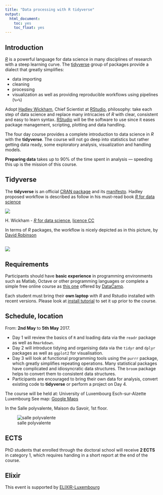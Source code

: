 ```yaml
---
title: "Data processing with R tidyverse"
output: 
  html_document: 
    toc: yes
    toc_float: yes
---
```


## Introduction

[_R_](https://cran.r-project.org/) is a powerful language for data science in many disciplines of research with a steep learning curve. 
The [tidyverse](http://tidyverse.org/) group of packages provide a dialect that greatly simplifies:

- data importing
- cleaning
- processing
- visualization as well as providing reproducible workflows using pipelines (`%>%`)

Adopt [Hadley Wickham](http://hadley.nz/), Chief Scientist at [RStudio](https://www.rstudio.com/products/RStudio/), philosophy: take each step of data science and  replace many intricacies of _R_ with clear, consistent and easy to learn syntax.
[RStudio](https://www.rstudio.com/products/RStudio/) will be the software to use since it eases package management, scripting, plotting and data handling.

The four day course provides a complete introduction to data science in _R_ with the **tidyverse**. 
The course will not go deep into statistics but rather getting data ready, some exploratory analysis, visualization and handling models. 

**Preparing data** takes up to 90% of the time spent in analysis — speeding this up is the mission of this course.

## Tidyverse

The **tidyverse** is an official [CRAN package](https://cran.r-project.org/package=tidyverse) and its [manifesto](https://cran.r-project.org/web/packages/tidyverse/vignettes/manifesto.html). 
Hadley proposed workflow is described as follow in his must-read book [_R_ for data science](http://r4ds.had.co.nz/)

![](https://raw.githubusercontent.com/LSRU/r_workshop/gh-pages/img/data-science-explore.png)

H. Wickham - [_R_ for data science](http://r4ds.had.co.nz/introduction-1.html), [licence CC](http://creativecommons.org/licenses/by-nc-nd/3.0/us/)

In terms of _R_ packages, the workflow is nicely depicted as in this
picture, by [David Robinson](http://varianceexplained.org/)

![](https://raw.githubusercontent.com/LSRU/r_workshop/gh-pages/img/drob_r_pipeline_450.png)
---

## Requirements

Participants should have **basic experience** in programming environments such as Matlab, Octave or other programming languages
or complete a simple free online course as [this one](https://www.datacamp.com/courses/free-introduction-to-r) offered by [DataCamp](https://www.datacamp.com/).

Each student must bring their **own laptop** with _R_ and Rstudio installed with recent versions. Please look at [install tutorial](install_tutorial.html) to set it up prior to the course.

## Schedule, location

From: **2nd May** to **5th May** 2017.

- Day 1 will review the basics of `R` and loading data via the `readr` package as well as `Rmarkdown`. 
-	Day 2 will introduce tidying and organising data via the `tidyr` and `dplyr` packages as well as `ggplot2` for visualisation. 
-	Day 3 will look at functional programming tools using the `purrr` package, which greatly simplifies repeating operations. 
Many statistical packages have complicated and idiosyncratic data structures. The `broom` package helps to convert them to consistent data structures. 
-	Participants are encouraged to bring their own data for analysis, convert existing code to **tidyverse** or perform a project on Day 4.


The course will be held at:
University of Luxembourg
Esch-sur-Alzette
Luxembourg
See map: [Google Maps](http://maps.google.com/?q=11%2C+porte+des+Sciences+%2C+Esch-sur-Alzette%2C+%2C+%2C+lu)

In the Salle polyvalente, Maison du Savoir, 1st floor.

![salle polyvalente](img/salle_polyvalente_MSA.png)

## ECTS

PhD students that enrolled through the doctoral school will receive **2 ECTS** in category 1, which requires handing in a short report at the end of the course.


## Elixir

This event is supported by [ELIXIR-Luxembourg](http://elixir-homepage.uni.lu/elixir-lu-introduction-r-tidyverse)
